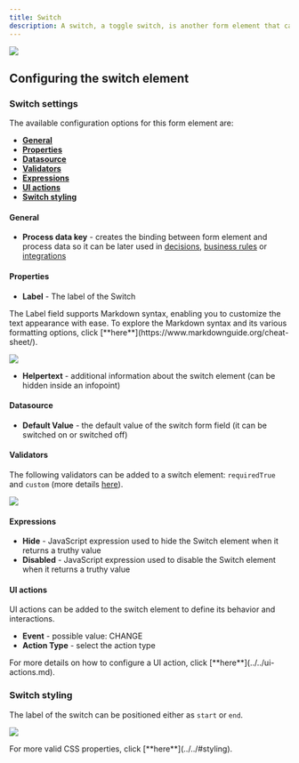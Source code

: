```yaml
---
title: Switch
description: A switch, a toggle switch, is another form element that can be utilized to create an intuitive user interface. The switch allows users to select a response by toggling it between two states. Based on the selection made by the user, the corresponding Boolean value of either true or false will be recorded and stored in the process instance values for future reference.
---
```


![](https://s3.eu-west-1.amazonaws.com/docx.flowx.ai/building-blocks/ui-designer/switch_form_field.gif)

## Configuring the switch element

### Switch settings

The available configuration options for this form element are:

- [**General**](#general)
- [**Properties**](#properties)
- [**Datasource**](#datasource)
- [**Validators**](#validators)
- [**Expressions**](#expressions)
- [**UI actions**](#ui-actions)
- [**Switch styling**](#switch-styling)


#### General
   
* **Process data key** - creates the binding between form element and process data so it can be later used in [decisions](../../../node/exclusive-gateway-node), [business rules](../../../actions/business-rule-action/business-rule-action) or [integrations](../../../node/message-send-received-task-node#from-integration)

#### Properties

* **Label** - The label of the Switch

<Info>
The Label field supports Markdown syntax, enabling you to customize the text appearance with ease. To explore the Markdown syntax and its various formatting options, click [**here**](https://www.markdownguide.org/cheat-sheet/).

![](https://s3.eu-west-1.amazonaws.com/docx.flowx.ai/release34/label_attributed.png)
</Info>

* **Helpertext** - additional information about the switch element (can be hidden inside an infopoint)

#### Datasource

* **Default Value** - the default value of the switch form field (it can be switched on or switched off)

#### Validators

The following validators can be added to a switch element: `requiredTrue` and `custom` (more details [here](../../validators)).

![](https://s3.eu-west-1.amazonaws.com/docx.flowx.ai/building-blocks/ui-designer/switch_details.png)

#### Expressions

* **Hide** - JavaScript expression used to hide the Switch element when it returns a truthy value
* **Disabled** - JavaScript expression used to disable the Switch element when it returns a truthy value

#### UI actions

UI actions can be added to the switch element to define its behavior and interactions.

* **Event** - possible value: CHANGE
* **Action Type** - select the action type

<Tip>
For more details on how to configure a UI action, click [**here**](../../ui-actions.md).
</Tip>

### Switch styling

The label of the switch can be positioned either as `start` or `end`.

![](https://s3.eu-west-1.amazonaws.com/docx.flowx.ai/building-blocks/ui-designer/switch_styling.gif)

<Tip>
For more valid CSS properties, click [**here**](../../#styling).
</Tip>


